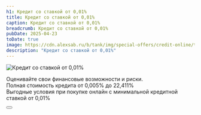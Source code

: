 ```yaml
---
h1: Кредит со ставкой от 0,01%
title: Кредит со ставкой от 0,01%
caption: Кредит со ставкой от 0,01%
breadcrumb: Кредит со ставкой от 0,01%
pubDate: 2025-04-23
toDate: true
image: https://cdn.alexsab.ru/b/tank/img/special-offers/credit-online/thumb.webp
description: "Кредит со ставкой от 0,01%"
---
```



<picture>
	<source media="(min-width: 768px)" srcset="https://cdn.alexsab.ru/b/tank/img/special-offers/credit-online/1.webp" />
	<img src="https://cdn.alexsab.ru/b/tank/img/special-offers/credit-online/thumb.webp" class="mb-10 lg:mb-20 w-full" alt="Кредит со ставкой от 0,01%" />
</picture>

Оценивайте свои финансовые возможности и риски.<br />
Полная стоимость кредита от 0,005% до 22,411%<br />
Выгодные условия при покупке онлайн с минимальной кредитной ставкой от 0,01%

<div class="text-center mt-20">
  <Button 
    classes="popup-link inline-block !px-4 xl:!px-8 !py-2 xl:!py-3 !text-white !no-underline" 
    url="#common-modal" 
    title="Оформить заявку"
    dataTitle="Оформить заявку"
    dataFormName="Кредит со ставкой от 0,01%"
  />
</div>


